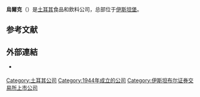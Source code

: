 {{Infobox company
| name = 烏爾克<br />Ülker Bisküvi Sanayi A.Ş.
| logo = Ülker logo (2).svg
| logo_size = 200px
| type = [[上市公司|上市公司]]
| traded_as = {{IMKB|ULKER}}
| foundation = {{start date and age|1944|2|22|df=y}}
| founder = 薩布里·烏爾克 <br/> 阿西姆·烏爾克
| location = [[土耳其|土耳其]][[伊斯坦布爾|伊斯坦布爾]]
| area_served = 全世界
| key_people = [[穆拉特·烏爾克|穆拉特·烏爾克]] <small>(主席)</small><br>穆罕默德·圖騰庫 <small>(首席執行官)</small>
| industry = [[食品加工业|食品加工业]]
| products = 嬰兒食品，咖啡，乳製品，早餐穀物，糖果，冰淇淋
| revenue = {{Increase}} ₺7.803 billion <small>(2019)</small><ref name="annual_2019">{{cite web|url=http://ulkerbiskuviinvestorrelations.com/en/financial-and-operational-data/summary-of-financial-figures.aspx|title=Summary of Financial Figures|accessdate=25 April 2020|publisher=Ülker|archive-date=2021-01-09|archive-url=https://web.archive.org/web/20210109224802/http://ulkerbiskuviinvestorrelations.com/en/financial-and-operational-data/summary-of-financial-figures.aspx|dead-url=no}}</ref><ref>{{cite web|url=https://www.kap.org.tr/tr/ek-indir/4028328c70abc2370170abeb593b036d|title=Ulker Annual Report 2019|accessdate=25 April 2020|publisher=Public Disclosure Platform|archive-date=2020-09-05|archive-url=https://web.archive.org/web/20200905010351/https://www.kap.org.tr/tr/ek-indir/4028328c70abc2370170abeb593b036d|dead-url=no}}</ref>
| operating_income = {{Increase}} ₺1.154 billion <small>(2019)</small><ref name="annual_2019"/>
| net_income = {{Increase}} ₺905 million <small>(2019)</small><ref name="annual_2019"/>
| assets = {{Increase}} ₺12.792 billion <small>(2019)</small><ref name="annual_2019"/>
| equity = {{Increase}} ₺6.800 billion <small>(2019)</small><ref name="annual_2019"/>
| num_employees = 8923<ref>{{cite web|url=https://www.kap.org.tr/tr/ek-indir/4028328d69d891c0016a98cb557f1636|title=2019 First Quarter Report|accessdate=25 April 2020|publisher=Public Disclosure Platform|archive-date=2020-09-05|archive-url=https://web.archive.org/web/20200905010424/https://www.kap.org.tr/tr/ek-indir/4028328d69d891c0016a98cb557f1636|dead-url=no}}</ref>
| parent = [[耶爾茲控股|耶爾茲控股]]
| subsid = {{Collapsible list
|Biskot Bisküvi<br>Ülker Çikolata Sanayi A.Ş.<br>İstanbul Gıda<br>Atlas Gıda<br>Birleşik Dış Ticaret A.Ş.<br>Atlantik Gıda<br>Rekor Gıda<br>[[戈迪瓦·喬科捷|Godiva Belgium BVBA]]<br>G New Inc.}}
| homepage = {{url|ulker.com.tr/en}}
}}
'''烏爾克'''（{{lang-tr|Ülker}}）是[[土耳其|土耳其]]食品和飲料公司，总部位于[[伊斯坦堡|伊斯坦堡]]。

==参考文献==
{{Reflist|30em}}

==外部連結==
* {{Official website|http://www.ulker.com.tr/}} {{tr icon}}

{{DEFAULTSORT:Ulker}}
[[Category:土耳其公司|Category:土耳其公司]]
[[Category:1944年成立的公司|Category:1944年成立的公司]]
[[Category:伊斯坦布尔证券交易所上市公司|Category:伊斯坦布尔证券交易所上市公司]]